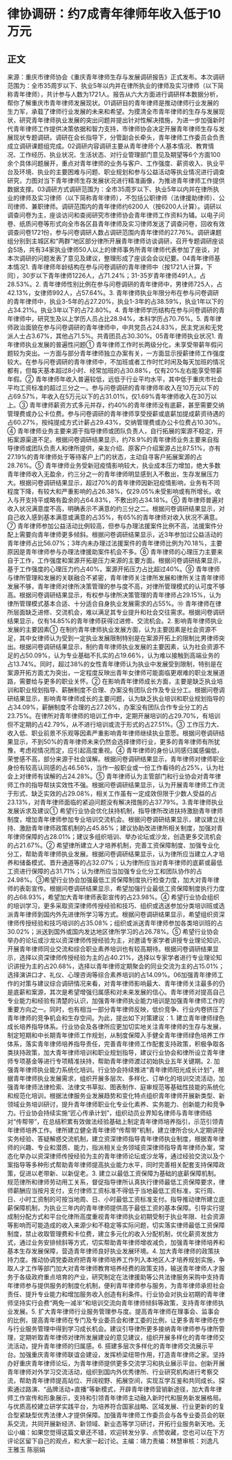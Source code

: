 # 律协调研：约7成青年律师年收入低于10万元
## 正文
来源：重庆市律师协会《重庆青年律师生存与发展调研报告》正式发布。本次调研范围为：全市35周岁以下、执业5年以内并在律所执业的律师及实习律师（以下简称青年律师），共计参与人数为1721人。报告从六大方面进行调研样本数据分析，帮你了解重庆市青年律师发展现状。01调研目的青年律师是推动律师行业发展的生力军，承载了律师行业发展的未来和希望。为摸清全市青年律师的生存与发展现状，研究青年律师执业发展的突出问题并提出针对性解决措施，为进一步加强新时代青年律师工作提供决策依据和智力支持，市律师协会决定开展青年律师生存与发展现状专题调研。调研在会长指导下，分管副会长牵头，青年律师工作委员会负责成立调研课题组完成。02调研内容调研主要从青年律师个人基本情况、教育情况、工作经历、执业状况、生活状态、对行业管理部门意见及期望等6个方面100余个具体问题展开，重点对青年律师的业务与客户、工作强度、薪资收入、执业平台及环境、执业的主要困难与问题、职业规划和参与公益活动等执业情况进行调查研究，力图对当下青年律师生存发展状况进行精准画像，为推进青年律师工作提供数据支撑。03调研方式调研范围为：全市35周岁以下、执业5年以内并在律所执业的律师及实习律师（以下简称青年律师），不包括公职律师（法律援助律师）、公司律师、兼职律师。调研范围内的青年律师约6200人（按6200人计算）。调研以调查问卷为主，座谈访问和查阅研究市律师协会青年律师工作资料为辅。以电子问卷、纸质问卷等形式向全市各区县青年律师及实习律师发送了调查问卷，回收有效调查问卷1721份，参与问卷调研人数占调研范围内青年律师的27.76%。调研课题组分别到主城区和“两群”地区部分律所开展青年律师访谈调研，召开专题调研座谈会5场，共有34家执业律师50人以上的律师事务所青年律师代表参加了座谈，对本次调研的问题发表了意见及建议，整理形成了座谈会会议纪要。04青年律师基本情况1. 青年律师年龄结构在参与问卷调研的青年律师中（按1721人计算，下同），30岁以下青年律师1226人，占71.24%；31-35岁青年律师491人，占28.53%。2. 青年律师性别比例在参与问卷调研的青年律师中，男律师725人，占42.13%，女律师992人，占57.64%。3. 青年律师执业年限分布在参与问卷调研的青年律师中，执业3-5年的占27.20%，执业1-3年的占38.59%，执业1年以下的占34.21%。执业3年以下的占72.80%。4. 青年律师学历结构在参与问卷调研的青年律师中，研究生及以上学历人员占比28.94%，本科学历占70.76%。5. 青年律师政治面貌在参与问卷调研的青年律师中，中共党员占24.83%，民主党派和无党派人士占3.67%，其他占71.5%。共青团员占30.30%。05青年律师执业状况1. 青年律师执业发展的普遍性问题① 青年律师工作时长两级分化，未享受带薪年假问题较为突出。一方面与部分青年律师独立办案有关，一方面显示授薪律师工作强度较大。在参与问卷调研的青年律师中，不加班或者工作时忙时闲及每天加班的情况都有，但每天基本超过8小时、经常加班的占30.88%，仅有20%左右能享受带薪年假。② 青年律师年收入普遍较低，远低于行业平均水平，其中低于重庆市社会平均工资标准的超过三分之一。参与问卷调研的青年律师年收入在10万元以下的占69.57%，年收入在5万元以下的占31.01%，仅1.69%青年律师收入在30万以上。③ 青年律师薪资方式多元并存，约40%的青年律师没有底薪，甚至需要交纳管理费或办公卡位费。参与问卷调研的青年律师享受授薪或底薪加提成薪资待遇的占60.27%，按纯提成方式计薪占29.43%，交纳管理费或办公卡位费占10.30%。④ 青年律师业务主要来源于指导律师或团队负责人，自行拓展的案源不稳定，开拓案源渠道不足。根据问卷调研结果显示，约78.9%的青年律师业务主要来自指导律师或团队负责人和律所提供，亲友介绍、原客户介绍案源占比87.51%，亦有27.19%的青年律师处于等待客户上门的状态，主动自寻客户拓展案源的占28.76%。⑤ 青年律师业务受新冠疫情影响较大，执业成本压力增加，绝大多数青年律师收入无盈余，约三分之一的青年律师明显感到入不敷出，生存发展压力大。根据问卷调研结果显示，超过70%的青年律师因新冠疫情影响，业务有不同程度下降，有较大和严重影响的占26.38%，仅29.05%未受影响或有所增长。收入与开支持平或略有盈余的占64.83%，不敷出的占34.18%。⑥ 青年律师普遍对收入状况满意度不高，明确表示不满意的约三分之二。根据问卷调研结果显示，对自己收入感到基本满意或满意的占35%，有65%的青年律师对收入状况不满意。⑦ 青年律师参加公益活动比例较高，但参与办理法援案件比例不高，法援案件分配上需要向青年律师更多倾斜。根据问卷调研结果显示，近3年参加过公益活动的青年律师占比56.07%；3年内未办理过法援案件的青年律师比例为70.18%，主要原因是青年律师参与办理法律援助案件机会不多。⑧ 青年律师的心理压力主要来自于工作，工作强度和案源开拓是压力来源的主要方面。根据问卷调研结果显示，基于工作强度的心理压力约占40%，案源开拓压力占比超过40%。⑨ 青年律师与律所管理和发展的关联融合不紧密，青年律师关注律所发展和律所关注青年律师发展不够，青年律师对律所决策管理的参与度不高，对律所管理模式的认可度不够高。根据问卷调研结果显示，有权参与律所决策管理的青年律师占29.15%，认为律所管理模式基本合适、十分适合自身执业发展需求的占55%。⑩ 青年律师在律所层面缺乏进修、交流机会，难以满足其专业提升和社会交往需求。根据问卷调研结果显示，仅有14.85%的青年律师获得过进修、交流机会。2. 影响青年律师执业发展的主要因素① 在制约青年律师执业发展方面，认为主要因素是社会资源不足，其中女律师认为受到一定执业发展限制特别是在案源开拓上的限制比男律师突出。根据问卷调研结果显示，制约青年律师执业发展的主要因素，认为社会资源不足的占50.09%，认为专业基础不扎实的占19.66%，认为难以接触到高端业务的占13.74%。同时，超过38%的女性青年律师认为执业中发展受到限制，特别是在案源开拓方面尤为突出，一定程度反映出青年女律师可能面临更艰难的职业发展道路，需要给与更多的职业关怀。② 在影响青年律师成长方面，主要是缺乏执业培训和职业规划指导、薪酬制度不合理、办案没有团队合作及专业分工。根据问卷调研结果显示，影响青年律师成长的主要问题，认为缺乏执业培训和职业规划指导的占34.09%，薪酬制度不合理的占27.26%，办案没有团队合作专业分工的占23.75%。在律所对青年律师的培训工作中，定期开展培训的占29.70%，有培训但不定期的占42.79%，从不进行培训或流于形式的占27.51%。③ 工作压力大、收入低、职业前景不乐观等因素严重影响青年律师继续执业意愿。根据问卷调研结果显示，不到50%的青年律师未来仍然会选择律师行业，更多的青年律师有所犹豫，考虑视情况而定，应引起高度重视。④ 青年律师的身份认同感归属感偏低，荣誉感不高，部分来源于社会误解。根据问卷调研结果显示，青年律师对律师职业身份有较高认同感的占46.56%，当作一般职业或一份工作看待的占25%，认为社会上对律师有误解的占24.28%。⑤ 青年律师认为主管部门和行业协会对青年律师工作的指导帮扶实效性不强。根据问卷调研结果显示，认为开展青年律师工作流于形式、缺乏实效的占29.08%，相关工作虽有一定成效但限于少数人受益的占23.13%，对青年律师面临的紧迫问题没有解决措施的占37.79%。3.青年律师执业发展诉求及建议① 希望行业协会优化扶持机制，指导律所改进扶持激励青年律师制度，增加青年律师参加专业培训交流机会。根据问卷调研结果显示，建议建立扶持、激励青年律师政策机制的占45.85%；建议协助改进律所相关制度，加强对青年律师保障的占28.01%；建议多组织培训、举办论坛或沙龙，创造更多交流机会的占21.67%。② 希望律所建立人才培养机制，完善工资保障制度、加强专业化分工，帮助青年律师执业发展。根据问卷调研结果显示，认为律所应当建立人才培养和储备模式、晋升通道等的占32.07%；认为律所应当对青年律师的底薪或最低工资进行保障的占31.71%；认为律所应当加强专业化分工和团队协作的占24.98%。③希望行业协会加强最低工资保障制度执行检查力度，加大对青年律师的表彰宣传。根据问卷调研结果显示，希望加强行业最低工资保障制度执行力度的占68.93%，希望加大青年律师表彰宣传的占23.98%。④ 希望行业协会组织的培训学习，更多采取资深律师传授经验和技巧、组织或选送参加分类培训班或选派青年律师到国内外先进律所学习等方式。根据问卷调研结果显示，希望组织资深律师传授经验和技巧培训的占35.08%；组织或派送青年律师参加各类培训班的占30.02%；派送到国外或国内发达地区律所学习的占26.78%。⑤ 希望行业协会举办的论坛或沙龙以资深律师传授经验为主，对邀请专家学者讲授专业理论知识、开展青年律师同业交流和综合职业素养培训也有较高期待。根据问卷调研结果显示，选择以资深律师传授经验为主的占40.21%，选择以专家学者进行专业理论知识讲授为主的占20.68%，选择以青年律师定期聚会的同业交流为主的占15.01%；选择演讲口才、礼仪、心理咨询等综合素养培训的占14.09%。06加强青年律师工作的对策与建议综合调研情况来看，对青年律师影响最大、青年律师关注最多的仍是底薪和案源，其次是希望增强归属感和对未来发展的信心。青年律师对提高自己专业能力和经验有清楚的认识，加强青年律师执业能力培训是加强青年律师工作的重要方向之一。同时，也有相当一部分青年律师反映，低价竞争、行业内卷挤压了青年律师的竞争机会和生存空间。为此，提出如下对策建议：1.  建立青年律师绿色成长培养指导体系。行业协会及各律所应更加切实地关注青年律师的生存与发展，制定短期和中长期青年律师工作规划，从制度保障入手健全青年律师绿色培养工作体系，落实青年律师培养指导责任，完善青年律师工作配套支持政策，积极争取各类扶持政策，加大青年律师培训和职业规划指导，建议行业协会和律所设立青年律师专项基金等进行专项精准扶持，帮助青年律师渡过初始执业五年关键期。2. 加强青年律师执业能力系统化培训。行业协会持续推进“青年律师阳光成长计划”，根据青年律师执业发展需求，组织开展多层次、多样化、订单化的培训交流活动，加强青年律师法律检索、法律文书草拟、图表制作、庭审规范等基础性技能的系统化和规范化培训，根据法律服务业发展趋势和变化特点组织青年律师开展新类型、新领域业务培训研讨，提升青年律师职业化专业化素养、实务能力、创新能力和竞争力。行业协会持续实施“匠心传承计划”，组织动员业界知名律师与青年律师结对“传帮带”，在总结积累有效做法经验基础上制定青年律师培养指引，示范引领青年律师培养工作。律所建立健全青年律师“传帮带”机制，建立律所合伙人定期讲授实务经验、答疑解惑交流机制，建立资深律师指导青年律师执业制度，根据青年律师的兴趣、专业和潜质、能力，指派相关业务领域资深律师指导青年律师办案，常态化举办以资深律师传授经验为主的青年律师论坛或沙龙等，通过经验交流以及个案指导等多种形式帮助青年律师提高执业能力水平，同时完善相关配套支持保障政策，促进以老带新、以新促老。3. 建立以最低工资保障为基础的底薪保障机制。规范律所和律师劳动用工关系，督促指导律所认真执行律师最低工资保障要求，律师薪酬应当按月支付，支付律师工资标准不得低于当地最低工资标准，实行周、日、小时工资制的可按当地周、日、小时最低工资标准支付。指导推动律所建立底薪保障机制，为执业三年内的青年律师提供高于最低工资的基本保障。引导实行提成制分配方式和平台化律所高度重视青年律师执业初期受制于执业年限、社会资源等影响而可能造成的收入来源少和不稳定等实际问题，切实落实律师最低工资保障制度，禁止收取管理费和卡位费，建立多元化的收入分配机制，优化薪资发放方式，通过业务安排倾斜等方式，切实帮助青年律师增收减负，加强青年律师培养和基本生存发展保障，营造青年律师良好执业发展环境。4. 加大青年律师的政策扶持力度。推动协调党委政府把青年律师培养工作列入本地区人才培养规划实施，争取人才工作等部门加大对青年律师教育培养经费的政策支持，输送青年律师人才服务于各级政府重点培育的产业，研究制定在法律援助等公共法律服务采购中支持青年律师参与提供服务的制度化机制，便利青年律师参与服务，为青年律师承担社会责任、提升专业能力和增加服务收入创造有利条件。行业协会对执业初期的青年律师坚持实行会费“两免一减半”和培训交流向青年律师倾斜等政策，支持青年律师执业发展。5. 扩大青年律师行业服务管理参与度。提高青年律师在理事会、监事会的比例，提高青年律师在专门及专业委员会和律工委的比例，让更多青年律师在参与行业服务管理中得到学习成长机会。建议引导律所更多接纳青年律师参与律所管理，定期听取青年律师对律所发展建设的意见建议，组织开展多样化的青年律师交流活动，提升青年律师的归属感。6. 搭建多层次多样化的青年律师交流展示平台。加强重庆青年律师联谊会建设，发挥桥梁纽带作用，打造青年律师之家。坚持办好重庆青年律师论坛，为青年律师提供更多交流学习和执业展示平台。创新开展青年律师对外学习交流活动，组织到国内外优秀律所、行业研究机构进行考察交流，帮助青年律师提高站位、开阔视野、拓展空间，实现互学互鉴和共同成长。探索通过路演、“品牌活动+直播”等新模式，开辟青年律师营销新途径，加大青年律师工作宣传和形象展示，支持和引领青年律师主动融入新时代和服务新发展格局。与优质高校建立研学实践平台，为培养符合国家战略、区域发展、行业更新的的复合型紧缺型优秀法律人才提供保障。加强青年律师工作委员会与各专业委员会的联系交流，共同开展新经济、新领域、新业态等学习研讨，开拓行业服务新天地。无讼小编：如果您觉得这篇文章还不错，欢迎转发分享、点赞收藏，您也可以在下方评论区留下自己的观点，和大家一起讨论。主编：靖力责编：林慧审核：刘逸凡 王雅玉 陈丽娟 